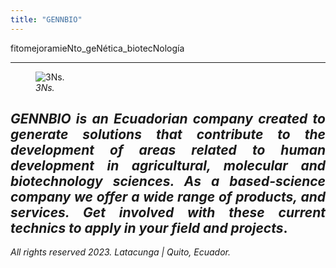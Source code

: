 ```yaml
---
title: "GENNBIO"
---
```


fitomejoramieNto_geNética_biotecNología

___
![*3Ns.*](C:\Users\Dell\Desktop\GENNBIO.github.io\PCM_NN.jpg)



<style>
body {text-align: justify}
</style>
## ***GENNBIO is an Ecuadorian company created to generate solutions that contribute to the development of areas related to human development in agricultural, molecular and biotechnology sciences. As a based-science company we offer a wide range of products, and services. Get involved with these current technics to apply in your field and projects***.



*All rights reserved 2023.*
*Latacunga | Quito, Ecuador.*




